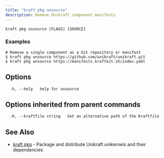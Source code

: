 ```yaml
---
title: "kraft pkg unsource"
description: Remove Unikraft component manifests
---
```


```
kraft pkg unsource [FLAGS] [SOURCE]
```

### Examples

```
# Remove a single component as a Git repository or manifest
$ kraft pkg unsource https://github.com/unikraft/unikraft.git
$ kraft pkg unsource https://manifests.kraftkit.sh/index.yaml

```

## Options

```
  -h, --help   help for unsource
```

## Options inherited from parent commands

```
  -K, --kraftfile string   Set an alternative path of the Kraftfile
```

## See Also

* [kraft pkg](kraft_pkg.md)	 - Package and distribute Unikraft unikernels and their dependencies

